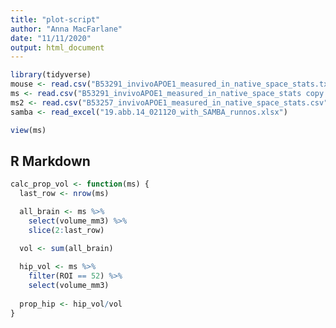 ```yaml
---
title: "plot-script"
author: "Anna MacFarlane"
date: "11/11/2020"
output: html_document
---
```


```r
library(tidyverse)
mouse <- read.csv("B53291_invivoAPOE1_measured_in_native_space_stats.txt")
ms <- read.csv("B53291_invivoAPOE1_measured_in_native_space_stats copy.csv")
ms2 <- read.csv("B53257_invivoAPOE1_measured_in_native_space_stats.csv")
samba <- read_excel("19.abb.14_021120_with_SAMBA_runnos.xlsx")

view(ms)

```

## R Markdown

```r
calc_prop_vol <- function(ms) {
  last_row <- nrow(ms)

  all_brain <- ms %>% 
    select(volume_mm3) %>% 
    slice(2:last_row)

  vol <- sum(all_brain)
  
  hip_vol <- ms %>% 
    filter(ROI == 52) %>% 
    select(volume_mm3)  
  
  prop_hip <- hip_vol/vol
}
```

